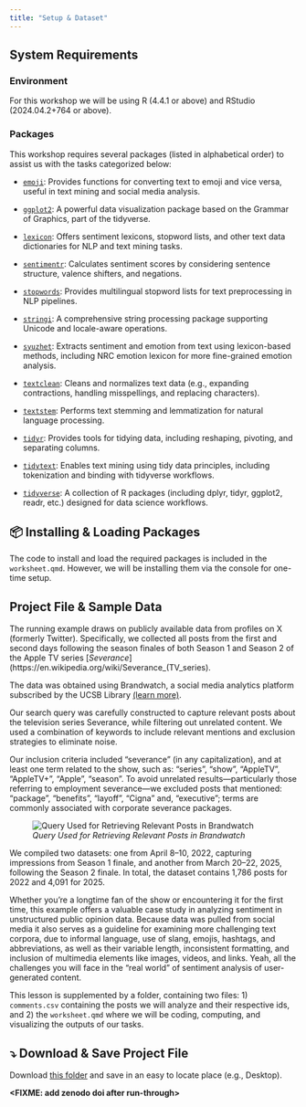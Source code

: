 ```yaml
---
title: "Setup & Dataset"
---
```


## System Requirements

### Environment

For this workshop we will be using R (4.4.1 or above) and RStudio (2024.04.2+764 or above).

### Packages

This workshop requires several packages (listed in alphabetical order) to assist us with the tasks categorized below:

-   [`emoji`](https://cran.r-project.org/package=emoji): Provides functions for converting text to emoji and vice versa, useful in text mining and social media analysis.

-   [`ggplot2`](https://cran.r-project.org/package=ggplot2): A powerful data visualization package based on the Grammar of Graphics, part of the tidyverse.

-   [`lexicon`](https://cran.r-project.org/package=lexicon): Offers sentiment lexicons, stopword lists, and other text data dictionaries for NLP and text mining tasks.

-   [`sentimentr`](https://cran.r-project.org/package=sentimentr): Calculates sentiment scores by considering sentence structure, valence shifters, and negations.

-   [`stopwords`](https://cran.r-project.org/package=stopwords): Provides multilingual stopword lists for text preprocessing in NLP pipelines.

-   [`stringi`](https://cran.r-project.org/package=stringi): A comprehensive string processing package supporting Unicode and locale-aware operations.

-   [`syuzhet`](https://cran.r-project.org/package=syuzhet): Extracts sentiment and emotion from text using lexicon-based methods, including NRC emotion lexicon for more fine-grained emotion analysis.

-   [`textclean`](https://cran.r-project.org/package=textclean): Cleans and normalizes text data (e.g., expanding contractions, handling misspellings, and replacing characters).

-   [`textstem`](https://cran.r-project.org/package=textstem): Performs text stemming and lemmatization for natural language processing.

-   [`tidyr`](https://cran.r-project.org/package=tidyr): Provides tools for tidying data, including reshaping, pivoting, and separating columns.

-   [`tidytext`](https://cran.r-project.org/package=tidytext): Enables text mining using tidy data principles, including tokenization and binding with tidyverse workflows.

-   [`tidyverse`](https://cran.r-project.org/package=tidyverse): A collection of R packages (including dplyr, tidyr, ggplot2, readr, etc.) designed for data science workflows.

::: {.callout-note appearance="minimal" icon="false"}
## 📦 Installing & Loading Packages

The code to install and load the required packages is included in the `worksheet.qmd`. However, we will be installing them via the console for one-time setup.
:::

## Project File & Sample Data

The running example draws on publicly available data from profiles on X (formerly Twitter). Specifically, we collected all posts from the first and second days following the season finales of both Season 1 and Season 2 of the Apple TV series \[*Severance*\](https://en.wikipedia.org/wiki/Severance\_(TV_series).

The data was obtained using Brandwatch, a social media analytics platform subscribed by the UCSB Library [(learn more)](https://www.library.ucsb.edu/dreamlab/brandwatch).

Our search query was carefully constructed to capture relevant posts about the television series Severance, while filtering out unrelated content. We used a combination of keywords to include relevant mentions and exclusion strategies to eliminate noise.

Our inclusion criteria included "severance" (in any capitalization), and at least one term related to the show, such as: "series", "show", "AppleTV", "AppleTV+", "Apple", "season". To avoid unrelated results—particularly those referring to employment severance—we excluded posts that mentioned: "package", "benefits", "layoff", "Cigna" and, "executive"; terms are commonly associated with corporate severance packages.

![*Query Used for Retrieving Relevant Posts in Brandwatch*](images/query.png)

We compiled two datasets: one from April 8–10, 2022, capturing impressions from Season 1 finale, and another from March 20–22, 2025, following the Season 2 finale. In total, the dataset contains 1,786 posts for 2022 and 4,091 for 2025.

Whether you're a longtime fan of the show or encountering it for the first time, this example offers a valuable case study in analyzing sentiment in unstructured public opinion data. Because data was pulled from social media it also serves as a guideline for examining more challenging text corpora, due to informal language, use of slang, emojis, hashtags, and abbreviations, as well as their variable length, inconsistent formatting, and inclusion of multimedia elements like images, videos, and links. Yeah, all the challenges you will face in the "real world" of sentiment analysis of user-generated content.

This lesson is supplemented by a folder, containing two files: 1) `comments.csv` containing the posts we will analyze and their respective ids, and 2) the `worksheet.qmd` where we will be coding, computing, and visualizing the outputs of our tasks.

::: {.callout-important icon="false"}
# ⤵️ Download & Save Project File

Download [this folder](https://ucsb.box.com/s/z6buv80wmgqm1wb389o1j6vl9k3ldapv) and save in an easy to locate place (e.g., Desktop).

**\<FIXME: add zenodo doi after run-through\>**
:::
